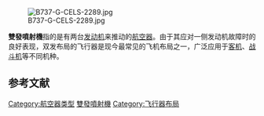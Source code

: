 {{Multiple issues|
{{Expand language|1=en|time=2022-06-06T22:23:48+00:00}}
{{Unreferenced|time=2022-06-06T22:23:48+00:00}}
}}
{{noteTA
|1=zh-cn:喷气; zh-tw:噴射; zh-hk:噴射;
}}
[[File:B737-G-CELS-2289.jpg|thumb]]

'''雙發噴射機'''指的是有两台[[发动机|发动机]]来推动的[[航空器|航空器]]。由于其应对一侧发动机故障时的良好表现，双发布局的飞行器是现今最常见的飞机布局之一，广泛应用于[[客机|客机]]、[[战斗机|战斗机]]等不同机种。

== 参考文献 ==
{{Reflist}}

[[Category:航空器类型|Category:航空器类型]]
[[Category:雙發噴射機|]]
[[Category:飞行器布局|Category:飞行器布局]]

{{航空小作品}}